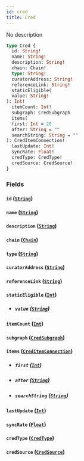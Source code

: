 ```yaml
---
id: cred
title: Cred
---
```



No description

```graphql
type Cred {
  id: String!
  name: String!
  description: String!
  chain: Chain!
  type: String!
  curatorAddress: String!
  referenceLink: String!
  staticEligible(
  value: String!
): Int!
  itemCount: Int!
  subgraph: CredSubgraph
  items(
  first: Int = 20
  after: String = ""
  searchString: String = ""
): CredItemConnection!
  lastUpdate: Int!
  syncRate: Float!
  credType: CredType!
  credSource: CredSource!
}
```


### Fields

#### `id` ([`String`](../../references/scalars/string))




#### `name` ([`String`](../../references/scalars/string))




#### `description` ([`String`](../../references/scalars/string))




#### `chain` ([`Chain`](../../references/enums/chain))




#### `type` ([`String`](../../references/scalars/string))




#### `curatorAddress` ([`String`](../../references/scalars/string))




#### `referenceLink` ([`String`](../../references/scalars/string))




#### `staticEligible` ([`Int`](../../references/scalars/int))


- ##### `value` ([`String`](../../references/scalars/string))




#### `itemCount` ([`Int`](../../references/scalars/int))




#### `subgraph` ([`CredSubgraph`](../../references/objects/cred-subgraph))




#### `items` ([`CredItemConnection`](../../references/objects/cred-item-connection))


- ##### `first` ([`Int`](../../references/scalars/int))




- ##### `after` ([`String`](../../references/scalars/string))




- ##### `searchString` ([`String`](../../references/scalars/string))




#### `lastUpdate` ([`Int`](../../references/scalars/int))




#### `syncRate` ([`Float`](../../references/scalars/float))




#### `credType` ([`CredType`](../../references/enums/cred-type))




#### `credSource` ([`CredSource`](../../references/enums/cred-source))






